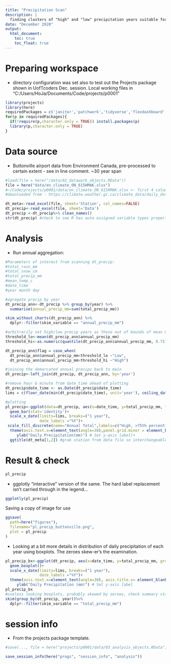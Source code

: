 ```yaml
---
title: "Precipitation Scan"
description: |
  finding clusters of "high" and "low" precipitation years suitable for modelling usage
date: "December 2020"
output: 
  html_document:
    toc: true 
    toc_float: true
---
```

# Preparing workspace
* directory configuration was set also to test out the Projects package shown in UofTcoders Dec. session.  Local working files in "C:/Users/HoJa/Documents/Code/projects/p0001"
```r
library(projects)
library(here)
requiredPackages = c('janitor','patchwork','tidyverse','flexdashboard', 'data.table','plotly','readxl', 'rgdal','lubridate', 'rgeos','leaflet','sf','raster','DT','knitr','rmarkdown','skimr')
for(p in requiredPackages){
  if(!require(p,character.only = TRUE)) install.packages(p)
  library(p,character.only = TRUE)
}
```

# Data source
* Buttonville airport data from Environment Canada, pre-processed to certain extent -  see in line comment.  ~30 year span
```r
#load(file = here("/data/02_datawork_objects.RData"))
file = here("data/en_climate_ON_615HMAK.xlsx")
#~/Code/projects/p0001/data/en_climate_ON_615HMAK.xlsx <- first 4 columns (Long, lat, station name, climate ID already removed)
#downloaded from - https://climate.weather.gc.ca/climate_data/daily_data_e.html?hlyRange=1986-06-01%7C2015-05-21&dlyRange=1986-05-01%7C2015-05-20&mlyRange=1986-01-01%7C2015-05-01&StationID=4841&Prov=ON&urlExtension=_e.html&searchType=stnName&optLimit=yearRange&StartYear=1986&EndYear=2007&selRowPerPage=25&Line=0&searchMethod=contains&txtStationName=buttonville&timeframe=2&Day=23&Year=1986&Month=5#

dt_meta<-read_excel(file, sheet='Station', col_names=FALSE)
dt_precip<-read_excel(file, sheet='Data')
dt_precip <-dt_precip%>% clean_names()
str(dt_precip) #check to see R has auto assigned variable types properly, and also there are no obvious dud fields
```

# Analysis
* Run annual aggregation:
```r
#Parameters of interest from scanning dt_precip:
#total_rain_mm
#total_snow_cm 
#total_precip_mm
#mean_temp_c
#date_time
#year month day

#agregate precip by year
dt_precip_ann<-dt_precip %>% group_by(year) %>% 
  summarise(annual_precip_mm=sum(total_precip_mm))

skim_without_charts(dt_precip_ann) %>% 
  dplyr::filter(skim_variable == "annual_precip_mm") 

#arbitrarily set high/low precip years as those out of bounds of mean & 75th percentile
threshold_lo<-mean(dt_precip_ann$annual_precip_mm)
threshold_hi<-as.numeric(quantile(dt_precip_ann$annual_precip_mm, 0.75))

dt_precip_ann$flag = case_when(
  dt_precip_ann$annual_precip_mm<threshold_lo ~"Low",
  dt_precip_ann$annual_precip_mm>threshold_hi ~"High")

#joining the demarcated annual precips back to main
dt_precip<-left_join(dt_precip, dt_precip_ann, by='year')

#remove hour & minute from date_time ahead of plotting
dt_precip$date_time <- as.Date(dt_precip$date_time)
lims = c(floor_date(min(dt_precip$date_time), unit='year'), ceiling_date(max(dt_precip$date_time), unit='year'))

#plotting
pl_precip<-ggplot(data=dt_precip, aes(x=date_time, y=total_precip_mm, fill=flag))+
  geom_bar(stat='identity')+
  scale_x_date(limits=lims, breaks=("1 year"), 
               date_labels ="%Y")+
 scale_fill_discrete(name="Annual Total",labels=c("High, >75th percentile", "Low, <Mean", "Mid., >Mean but <75th "))+
  theme(axis.text.x=element_text(angle=30),panel.grid.minor = element_blank(),axis.title.x = element_blank()) +   # Remove x-axis label
     ylab("Daily Precipitation(mm)") # Set y-axis label)+
  ggtitle(dt_meta[1,2]) #grab station from data file so interchangeable


```

# Result & check
```r
pl_precip
```

* ggplotly "interactive" version of the same.  The hard label replacement isn't carried through in the legend...  
```r
ggplotly(pl_precip)
```

Saving a copy of image for use
```r
ggsave(
  path=here("figures"),
  filename="pl_precip_buttonville.png",
  plot = pl_precip 
)
```

* Looking at a bit more details in distribution of daily precipitation of each year using boxplots.  The zeroes skew-er's the examination.  
```r

pl_precip_bx<-ggplot(dt_precip, aes(x=date_time, y=total_precip_mm, group=year)) + 
  geom_boxplot()+
  scale_x_date(limits=lims, breaks=("1 year"), 
               date_labels ="%Y")+
  theme(axis.text.x=element_text(angle=30), axis.title.x= element_blank()) +  # Remove x-axis label
     ylab("Daily Precipitation (mm)") # Set y-axis label
pl_precip_bx
#useless looking boxplots, probably skewed by zeroes, check summary stats
skim(group_by(dt_precip, year))%>%
  dplyr::filter(skim_variable == "total_precip_mm")
```

# session info
* From the projects package template.
```r
#save(..., file = here("projects/p0001/data/03_analysis_objects.RData"))

save_session_info(here("progs", "session_info", "analysis"))
```
